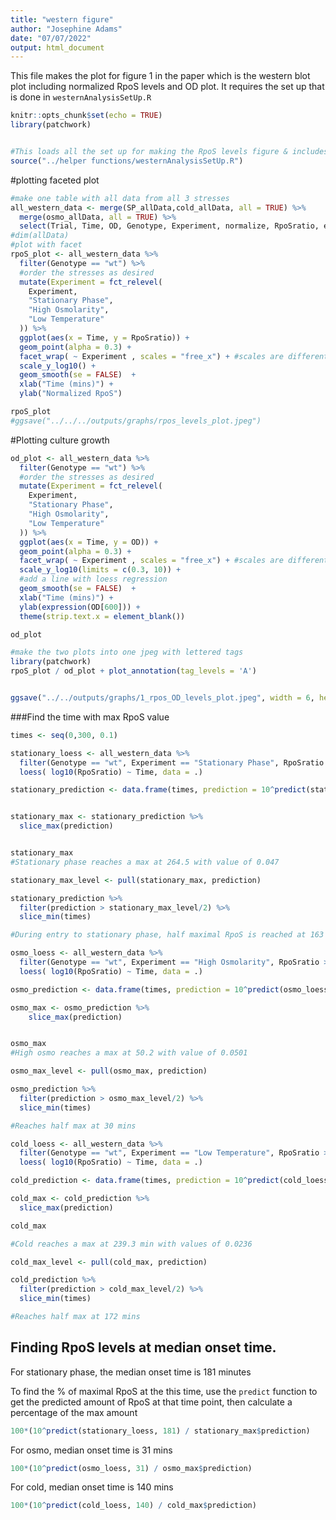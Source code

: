 ```yaml
---
title: "western figure"
author: "Josephine Adams"
date: "07/07/2022"
output: html_document
---
```

This file makes the plot for figure 1 in the paper which is the western blot plot including normalized RpoS levels and OD plot. It requires the set up that is done in `westernAnalysisSetUp.R`
```r
knitr::opts_chunk$set(echo = TRUE)
library(patchwork)


#This loads all the set up for making the RpoS levels figure & includes the needed libraries
source("../helper functions/westernAnalysisSetUp.R") 
```

#plotting
faceted plot 
```r
#make one table with all data from all 3 stresses 
all_western_data <- merge(SP_allData,cold_allData, all = TRUE) %>% 
  merge(osmo_allData, all = TRUE) %>% 
  select(Trial, Time, OD, Genotype, Experiment, normalize, RpoSratio, exp_length)
#dim(allData)
#plot with facet
rpoS_plot <- all_western_data %>%
  filter(Genotype == "wt") %>%
  #order the stresses as desired
  mutate(Experiment = fct_relevel(
    Experiment,
    "Stationary Phase",
    "High Osmolarity",
    "Low Temperature"
  )) %>%
  ggplot(aes(x = Time, y = RpoSratio)) +
  geom_point(alpha = 0.3) +
  facet_wrap( ~ Experiment , scales = "free_x") + #scales are different for SP/cold & osmo
  scale_y_log10() +
  geom_smooth(se = FALSE)  +
  xlab("Time (mins)") +
  ylab("Normalized RpoS")

rpoS_plot
#ggsave("../../../outputs/graphs/rpos_levels_plot.jpeg")
```

#Plotting culture growth

```r
od_plot <- all_western_data %>%
  filter(Genotype == "wt") %>%
  #order the stresses as desired
  mutate(Experiment = fct_relevel(
    Experiment,
    "Stationary Phase",
    "High Osmolarity",
    "Low Temperature"
  )) %>%
  ggplot(aes(x = Time, y = OD)) +
  geom_point(alpha = 0.3) +
  facet_wrap( ~ Experiment , scales = "free_x") + #scales are different for SP/cold & osmo
  scale_y_log10(limits = c(0.3, 10)) +
  #add a line with loess regression
  geom_smooth(se = FALSE)  +
  xlab("Time (mins)") +
  ylab(expression(OD[600])) +
  theme(strip.text.x = element_blank())

od_plot

```

```r
#make the two plots into one jpeg with lettered tags
library(patchwork)
rpoS_plot / od_plot + plot_annotation(tag_levels = 'A')


ggsave("../../outputs/graphs/1_rpos_OD_levels_plot.jpeg", width = 6, height = 6)
```

###Find the time with max RpoS value
```r
times <- seq(0,300, 0.1)

stationary_loess <- all_western_data %>%
  filter(Genotype == "wt", Experiment == "Stationary Phase", RpoSratio > 0) %>% 
  loess( log10(RpoSratio) ~ Time, data = .)

stationary_prediction <- data.frame(times, prediction = 10^predict(stationary_loess, times)) 


stationary_max <- stationary_prediction %>% 
  slice_max(prediction) 


stationary_max
#Stationary phase reaches a max at 264.5 with value of 0.047

stationary_max_level <- pull(stationary_max, prediction)

stationary_prediction %>% 
  filter(prediction > stationary_max_level/2) %>% 
  slice_min(times)

#During entry to stationary phase, half maximal RpoS is reached at 163 mins.
```


```r
osmo_loess <- all_western_data %>%
  filter(Genotype == "wt", Experiment == "High Osmolarity", RpoSratio > 0) %>% 
  loess( log10(RpoSratio) ~ Time, data = .)

osmo_prediction <- data.frame(times, prediction = 10^predict(osmo_loess, times))

osmo_max <- osmo_prediction %>% 
    slice_max(prediction)


osmo_max
#High osmo reaches a max at 50.2 with value of 0.0501

osmo_max_level <- pull(osmo_max, prediction)

osmo_prediction %>% 
  filter(prediction > osmo_max_level/2) %>% 
  slice_min(times)

#Reaches half max at 30 mins

```


```r
cold_loess <- all_western_data %>%
  filter(Genotype == "wt", Experiment == "Low Temperature", RpoSratio > 0) %>% 
  loess( log10(RpoSratio) ~ Time, data = .)

cold_prediction <- data.frame(times, prediction = 10^predict(cold_loess, times))

cold_max <- cold_prediction %>% 
  slice_max(prediction)

cold_max

#Cold reaches a max at 239.3 min with values of 0.0236

cold_max_level <- pull(cold_max, prediction)

cold_prediction %>% 
  filter(prediction > cold_max_level/2) %>% 
  slice_min(times)

#Reaches half max at 172 mins

```


## Finding RpoS levels at median onset time.

For stationary phase, the median onset time is 181 minutes

To find the % of maximal RpoS at the this time, use the `predict` function to get the predicted amount of RpoS at that time point, then calculate a percentage of the max amount
```r
100*(10^predict(stationary_loess, 181) / stationary_max$prediction)


```

For osmo, median onset time is 31 mins

```r
100*(10^predict(osmo_loess, 31) / osmo_max$prediction)

```

For cold, median onset time is 140 mins

```r
100*(10^predict(cold_loess, 140) / cold_max$prediction)
```


